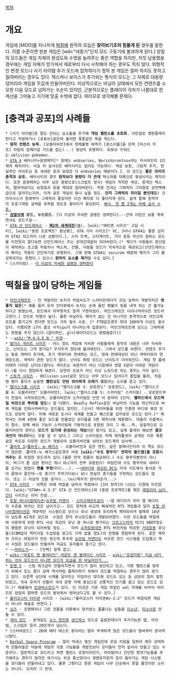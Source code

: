 [[목차]]
= 개요 =
게임에 [MOD]를 지나치게 [[떡칠]]해 원작의 모습은 '''찾아보기조차 힘들게 된''' 경우를 말한다. 이쯤 수준이면 원본 게임은 [wiki:"네똥기"단지 모드 구동기에 불과하게 된다.] 양질의 모드들은 게임 자체의 완성도와 수명을 늘려주는 좋은 역할을 하지만, 자칫 남용했을 경우에는 게임 자체가 망가져서 제로부터 다시 시작해야 하는 경우도 적지 않다. 외형적인 변경 모드나 사기 아이템 추가 모드에 집착하다가 정작 본 게임은 얼마 하지도 못하고 질려버리는 경우도 있다. 텍스쳐나 보이스가 추가되는 형식의 모드는 그 자체로 대용량 덩어리라 게임을 무겁게 만들어버린다. 이상적으로는 바닐라 상태에서 모든 컨텐츠를 소모한 다음 모드로 넘어가는 수순이 있지만, 근본적으로는 플레이어 각자가 나름대로 한계선을 그어놓고 거기에 맞출 수밖에 없다. 여러모로 생각해볼 문제다.

= [충격과 공포]의 사례들 =
 * [사기 아이템]등 말도 안되는 요소들을 추가해 '''게임 밸런스를 초토화'''. 이런걸로 깽판플레이한다고 자랑하거나 [유튜브]같은데 올리면 폭풍같은 욕을 먹는다.
 * '''원작 컨텐츠 능욕.''' [오블리비언]에서 정체불명 여캐가 [몬스터볼]을 던져 [마스터 치프] 차림의 임페리얼 가드를 잡는(...) 영상이 유명하다. 유튜브 키워드는 oblivion pokemon.
 * [[GTA 4]] 배러시티+음영패치[* 원제는 enbseries, BorisVorontsov라는 러시아인의 1인제작 패치이다. 사실 저 실사샷은 배러시티는 없어도 가능하다. 색상 보정, 그림자 추가, 현실적인 라이트닝 등 세세한 효과 보정은 다 enbseries 때문이다.]. 이 모드는 '''좋은 의미의 충격과 공포.''' 배러시티의 경우 '''원작보다 용량이 더 큰데''' 텍스쳐를 대폭으로 향상시키는 패치이다. 또한 음영패치는 아주 낮은 용량으로(스크립트 형식) 게임의 칙칙한 색상, 뭉게진 텍스쳐, 떨어져보이는 보정효과 등을 제대로 잡아버린다. 적용 전과는 그래픽이 그야말로 상전벽해급으로 달라지는지라, 이게 같은 게임이 맞나 싶을 정도. '''단지 그래픽의 차이일 뿐인데도!''' 크라이시스가 원래부터 그래픽이 좋았지만 이건 패치로 더 좋아지게 된다. 쉽게 말해 원작자의 프로그래밍 실력을 모욕할 정도로 퀄리티가 향상된다. [http://web2.ruliweb.daum.net/ruliboard/read.htm?main=cmu&table=img_screen_packpc&left=o&find=subject&ftext=gta&num=34067 예시. 첫 짤 2개는 아예 실사 수준.]
 * '''[[검열삭제]] 모드, 누드모드.''' [더 이상의 자세한 설명은 생략한다].--근데 이런건 보통 욕하면서도 모드구걸--
 * [[GTA 산 안드레아스]] - '''[[제2차 세계대전]]'''([http://www.youtube.com/watch?v=W-jL9TYKjvo 예]), [wiki:"배트맨 시리즈" 고담 시티], [wiki:"동방 프로젝트" 환상향], GTA 기타 시리즈[* VC, 3이나 GTA4는 물론 심지어 GTA2 모드까지 나온 상황이다.], 스타 트렉, 스타게이트, 기타 등등 자신이 원하는 모드를 미친듯이 깔다보면 산안드레아스 주는 온데간데없이 되어버린다.[* 게다가 사람들이 정신없이 제작하는 초고퀄 자동차나 텍스쳐, 건물, 사람들 모드가 지속적으로 제공되고(산안드레아스의 패치는 적용이 간단하기로 유명하다. 그에 반해 GTA4는 securom 때문에 패치가 그리 활성화되지는 못했다.) 있으니 '''원작의 요소를 제거'''할 수도 있다.]
 * [스카이림] - [https://www.youtube.com/watch?v=q6yHoSvrTss 더 이상의 자세한 설명은 생략한다]

= 떡칠을 많이 당하는 게임들 =
 * [[마인크래프트]] - 전 개발자인 놋치가 작업속도가 느려터진데다가 코딩 실력이 개발자치곤 '''영 좋지 않은'''[* 예를 들어 유저 인터뷰에서 놋치는 손에 들린 횃불이 빛을 내게 하는 건 불가능하다고 밝혔는데, 모드에서 아무렇지도 않게 구현되었다. 마인크래프트 다이나믹라이트 모드라고한다.] 것으로 악명이 높다. 물론 바닐라도 재미가 없는 건 아니지만 본격적으로 마인크래프트를 즐기고자 한다면 모드는 거의 필수 수준. [* FTB같은경우 최대 180여개 이상도 할수있다. 이쯤되면 i7이 결코 사치cpu가 아니라는게 입증된다. 마인크래프트에 모드는 그래픽에는 영향을 주지 않는다.(옵티파인, glsl쉐이더모드는 영향을준다)]
 * --[[wiki:"M.U.G.E.N." 무겐]]--
 * [[발더스 게이트 시리즈]] - 어느 정도 게임에 익숙한 사람들에게 원작의 내용은 너무 익숙하고, 난이도는 그게 뭔가요? 우걱우걱 정도에 불과해진다. 그래서 모드를 바른다. 컨텐츠 추가는 동료 캐릭터 추가에, 추가 캐릭터와 연애하는 모드, 원래 연애대상이 아닌 캐릭터와의 연애모드등, 캐릭터 관련 모드가 많다. 난이도 확장 모드는 난이도가 더러워진다. 게임 첫 플레이때의 더러운 난이도(발더스 게이트는 숙련자가 아닌 다음에야 정말 X같이 어려운 게임이다.)를 다시 경험하게 해준다. 당연히 초보가 아닌 이상 노모드로 하는 경우는 거의 없다.
 * [[스토커 시리즈]] - Oblivion Lost같은 모드는 아무 모드나 집어다가 몸집을 불려, 처음엔 평이 좋다가 요즘엔 '''밸런싱도 안된 섞어찌개 쓰레기 모드'''라는 소리를 듣고 있다.
 * [[엘더스크롤 시리즈]] - [wiki:"엘더스크롤 3: 모로윈드" 모로윈드], [wiki:"엘더스크롤 4: 오블리비언" 오블리비언], [wiki:"엘더스크롤 5: 스카이림" 스카이림] - 모로윈드부터 전설이 시작되었으며, 오블리비언과 스카이림은 단연 이 분야의 1인자. '''웹하드에서 모드떡칠 버전으로 뿌려댈 정도'''니 말 다했다. Deadly Reflex같은 바닐라의 기능을 혁신적으로 바꿔 게임을 진화시켜버리는 모드들도 많지만, [신사] 게이머들을 위한 므흣한 바디와 복장 모드도 상당히 많다. 아예 새로운 도시나 세계를 만들고 퀘스트를 집어넣은 모드도 있다.[* 제작사는 아예 4편에 좋은 모드를 만들었던 모더들을 5편 제작시에 채용했다. 데들리 리플렉스의 참수, 방패 배쉬 기능이 스카이림에 기본적으로 포함된 것이 그 예...즉, 실질적으로 오블리비언의 경우는 '''모드가 있기에 완성되는 게임'''이란 평가도 있고, 실제 플레이 해보면 '''결코 과언이 아니다'''라는 것을 알 수 있다.] 그리고 스카이림도 자체 제작툴셋이 공개된 이후 폭풍같은 속도로 다양한 모드가 개발되어 오블리비언을 넘어선 모드계의 넘사벽....
 * [[폴아웃 3]]/[[폴아웃: 뉴 베가스]] - 오블리비언과 같은 엔진, 같은 발매사인지라 이 쪽도 모드가 많은편. 폴아웃:뉴 베가스같은경우 바로 '''[wiki:"수도 황무지" 전작의 월드맵]을 호환시켜주는''' 좀 위험한 모드까지 있다.(물론 전작 정품이 필요하다.) 수도 황무지뿐만이 아니라, 버그가 좀 심한 편이긴 하나 DLC까지 전부 호환된다! 여담인데 수도 황무지와 네바다를 오가는 방법이 '''맨홀 뚜껑'''이다(...). ~~[[네바다]]와 [[워싱턴 DC]]는 미국 지도에서 동서로 거의 끝에서 끝인데~~또 총기가 주무기다보니 보니 현실의 총기들을 구현하는 모드들도 많다. 또는 그 이상의 것을 넣거나...(ex)북두의 권이라든가...)
 * [[GTA 시리즈]] - 이쪽은 아예 떡칠을 넘어서 떡칠에서 [3차 창작]이 나오는 지경에 이르렀다. [wiki:"GTA#s-4.3.3" GTA 산 안드레아스]와 [동방 프로젝트]를 엮은 [[레밀리아 님이 간다]] 시리즈는 이미 전설...
 * [[토탈 어나이얼레이션]]/[[슈프림 커맨더]] - [[스타크래프트]]같이 --맵 에디터가 이미 맵 에디터의 수준을 벗어난 것은 넘어가고-- 모드 창작에 비교적 폐쇄적인 RTS 게임들과 달리 [[토탈 어나이얼레이션]]은 개방적인 시스템으로 모드나 유닛 생성에 유리하게 제작되어져 발매후 10년이 넘도록 AI개조 모드와  수많은 창작 유닛모드들이 개발되어졌다. 이런 모드들을 떡칠하여 사용하게 되면 RTS 사상 최강의 유닛 중 하나로 평가되는 [[크로고스]]마저 테크1 KBOT정도의 평범한 유닛이 되어버릴 정도...  마치 [[슈퍼로봇대전]] RTS 버전처럼 막강한 [[거대로봇]] 유닛들(ICBM급의 핵미사일 수십방을 맞고도 끄떡 없을 정도)의 전쟁을 경험하게 된다. 같은 제작자 크리스 테일러가 만든 정신적 후속작 [[슈프림 커맨더]]도 비슷한 모드 시스템을 도입했고 역시 수많은 모드들이 만들어져 지금도 유저들이 즐기고 있다.      
 * ~~[[마비노기]]~~ - [언팩] 항목 참고.
 * [[wiki:"마운트 앤 블레이드" 마운트 앤 블레이드 시리즈]] - [[wiki:"호접지몽" 지금 내가 하는 것이 모드인가 아니면 모드의 모습을 한 바닐라인가...]]
 * [[문명 5]] - 스팀 워크샵이 만들어지면서 모드가 많이 생산되고 있고, 각종 밸런스를 맞추기 위해서 또는 좀더 실제 역사처럼 플레이하기 위해서 모드를 떡칠하는 경우가 많이 생기고 있다. 오른쪽 상단에 시계를 달아주는 타임머신 방지용 모드도 있는 등 상당히 많이 발전되었고, 국내 유저가 만들어 국내 문명 카페 중심으로 선풍적인 인기를 끌고 있는 모드도 있다.[* 예를들어 [http://m.blog.naver.com/yysw1109/220097068412 린큐버스모드]가 있다. 단 이것은 기존 게임 파일인 xml 자체를 바꾸어 버리므로 엄밀히 말하면 모드의 범위에서 벗어났다고도 볼 수 있다.]
 * [[롤러코스터 타이쿤]] 시리즈 - [wiki:"롤러코스터 타이쿤#s-3.2" 모드가 떡칠되면 게임이 아니라 예술로 변한다.]
 * [[심즈]] - 조명패치나 그런 것들을 이용해서 양키센스 풀풀나는 심들을 [[미소년]], [[미소녀]]로 만들 수 있다.
 * [[게리 모드]] - 본게임도 [[소스 엔진]]용 [[샌드박스]] 모드로 출발한데다가 추가가능한 맵, 아이템, 스크립트 등이 20만개가 넘는다.
 * [스타바운드] - 2D에 베타 테스트 중이라는 말이 무색하게 많은 모드들이 벌써부터 쏟아져나왔다.
 * [[Kerbal Space Program]] - 얼리 억세스 중인 게임인데 모딩 지원을 일부러 매우 강력하게 만들어놓은 덕분에 게임의 각종 기능들을 개발진보다 모더들이 먼저 앞서서 만들고 있는 수준이다. 일반적으로 모드라고 하면 밸런스 조정이라던가, 아이템이나 간단한 편의기능들을 추가해주는 경우가 많지만 여기서는 위성 통신망이나 생명유지장치 등이 돌아가는 게임 시스템을 모더들이 만들어내고 있다. 물론 그렇다고 원판 게임이 너무 단순해서 못할 물건이란 소리는 아니다. 오히려 그 반대.
